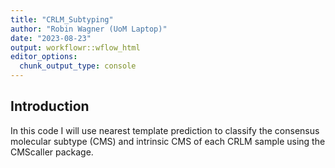 ```yaml
---
title: "CRLM_Subtyping"
author: "Robin Wagner (UoM Laptop)"
date: "2023-08-23"
output: workflowr::wflow_html
editor_options:
  chunk_output_type: console
---
```


## Introduction

In this code I will use nearest template prediction to classify the consensus molecular subtype (CMS) and intrinsic CMS of each CRLM sample using the CMScaller package. 

```r



```

